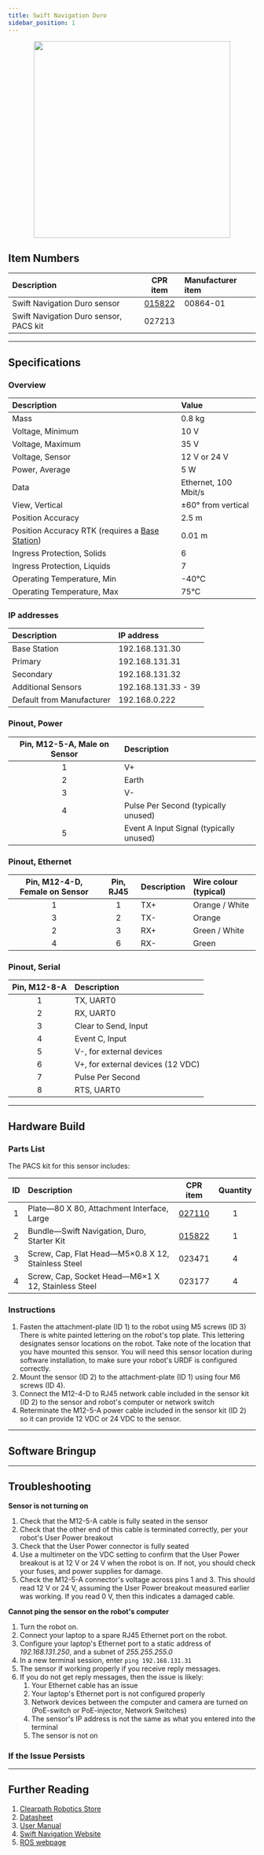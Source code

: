 ```yaml
---
title: Swift Navigation Duro
sidebar_position: 1
---
```



<center>
  <img
    src="/img/sensor_images/sensor_swiftnav_duro_1.png"
    width="400"
  />
</center>

<Safety />

## Item Numbers

| Description                            |                       CPR item                       | Manufacturer item |
| :------------------------------------- | :--------------------------------------------------: | :---------------- |
| Swift Navigation Duro sensor           | [015822](/assets/clearpath_robotics_015822-TDS1.pdf) | 00864-01          |
| Swift Navigation Duro sensor, PACS kit |                        027213                        |                   |

---

## Specifications

### Overview

| Description                                                                          | Value                |
| :----------------------------------------------------------------------------------- | :------------------- |
| Mass                                                                                 | 0.8 kg               |
| Voltage, Minimum                                                                     | 10 V                 |
| Voltage, Maximum                                                                     | 35 V                 |
| Voltage, Sensor                                                                      | 12 V or 24 V         |
| Power, Average                                                                       | 5 W                  |
| Data                                                                                 | Ethernet, 100 Mbit/s |
| View, Vertical                                                                       | ±60° from vertical   |
| Position Accuracy                                                                    | 2.5 m                |
| Position Accuracy RTK (requires a [Base Station](docs/accessories/base_station.mdx)) | 0.01 m               |
| Ingress Protection, Solids                                                           | 6                    |
| Ingress Protection, Liquids                                                          | 7                    |
| Operating Temperature, Min                                                           | -40°C                |
| Operating Temperature, Max                                                           | 75°C                 |

### IP addresses

| Description               | IP address          |
| :------------------------ | :------------------ |
| Base Station              | 192.168.131.30      |
| Primary                   | 192.168.131.31      |
| Secondary                 | 192.168.131.32      |
| Additional Sensors        | 192.168.131.33 - 39 |
| Default from Manufacturer | 192.168.0.222       |

### Pinout, Power

| Pin, M12-5-A, Male on Sensor | Description                             |
| :--------------------------: | :-------------------------------------- |
|              1               | V+                                      |
|              2               | Earth                                   |
|              3               | V-                                      |
|              4               | Pulse Per Second (typically unused)     |
|              5               | Event A Input Signal (typically unused) |

### Pinout, Ethernet

| Pin, M12-4-D, Female on Sensor | Pin, RJ45 | Description | Wire colour (typical) |
| :----------------------------: | :-------: | :---------- | :-------------------- |
|               1                |     1     | TX+         | Orange / White        |
|               3                |     2     | TX-         | Orange                |
|               2                |     3     | RX+         | Green / White         |
|               4                |     6     | RX-         | Green                 |

### Pinout, Serial

| Pin, M12-8-A | Description                       |
| :----------: | :-------------------------------- |
|      1       | TX, UART0                         |
|      2       | RX, UART0                         |
|      3       | Clear to Send, Input              |
|      4       | Event C, Input                    |
|      5       | V-, for external devices          |
|      6       | V+, for external devices (12 VDC) |
|      7       | Pulse Per Second                  |
|      8       | RTS, UART0                        |

---

## Hardware Build

### Parts List

The PACS kit for this sensor includes:

| ID  | Description                                        |                       CPR item                       | Quantity |
| :-: | :------------------------------------------------- | :--------------------------------------------------: | :------: |
|  1  | Plate—80 X 80, Attachment Interface, Large         |   [027110](/assets/clearpath_robotics_027110.pdf)    |    1     |
|  2  | Bundle—Swift Navigation, Duro, Starter Kit         | [015822](/assets/clearpath_robotics_015822-TDS1.pdf) |    1     |
|  3  | Screw, Cap, Flat Head—M5×0.8 X 12, Stainless Steel |                        023471                        |    4     |
|  4  | Screw, Cap, Socket Head—M6×1 X 12, Stainless Steel |                        023177                        |    4     |

### Instructions

1.  Fasten the attachment-plate (ID 1) to the robot using M5 screws (ID 3)
    There is white painted lettering on the robot's top plate.
    This lettering designates sensor locations on the robot.
    Take note of the location that you have mounted this sensor.
    You will need this sensor location during software installation, to make sure your robot's URDF is configured correctly.
2.  Mount the sensor (ID 2) to the attachment-plate (ID 1) using four M6 screws (ID 4).
3.  Connect the M12-4-D to RJ45 network cable included in the sensor kit (ID 2) to the sensor and robot's computer or network switch
4.  Reterminate the M12-5-A power cable included in the sensor kit (ID 2) so it can provide 12 VDC or 24 VDC to the sensor.

---

## Software Bringup

<SoftwareBringup />

---

## Troubleshooting

**Sensor is not turning on**

1.  Check that the M12-5-A cable is fully seated in the sensor
2.  Check that the other end of this cable is terminated correctly, per your robot's User Power breakout
3.  Check that the User Power connector is fully seated
4.  Use a multimeter on the VDC setting to confirm that the User Power breakout is at 12 V or 24 V when the robot is on.
    If not, you should check your fuses, and power supplies for damage.
5.  Check the M12-5-A connector's voltage across pins 1 and 3.
    This should read 12 V or 24 V, assuming the User Power breakout measured earlier was working.
    If you read 0 V, then this indicates a damaged cable.

**Cannot ping the sensor on the robot's computer**

1.  Turn the robot on.
2.  Connect your laptop to a spare RJ45 Ethernet port on the robot.
3.  Configure your laptop's Ethernet port to a static address of _192.168.131.250_, and a subnet of _255.255.255.0_
4.  In a new terminal session, enter `ping 192.168.131.31`
5.  The sensor if working properly if you receive reply messages.
6.  If you do not get reply messages, then the issue is likely:
    1.  Your Ethernet cable has an issue
    2.  Your laptop's Ethernet port is not configured properly
    3.  Network devices between the computer and camera are turned on (PoE-switch or PoE-injector, Network Switches)
    4.  The sensor's IP address is not the same as what you entered into the terminal
    5.  The sensor is not on

### If the Issue Persists

<Support />

---

## Further Reading

1.  [Clearpath Robotics Store](https://store.clearpathrobotics.com/collections/gps/products/duro)
2.  [Datasheet](/assets/clearpath_robotics_015822-TDS1.pdf)
3.  [User Manual](/assets/clearpath_robotics_015822-TDS2.pdf)
4.  [Swift Navigation Website](https://www.swiftnav.com/duro)
5.  [ROS webpage](http://wiki.ros.org/swiftnav_ros)
